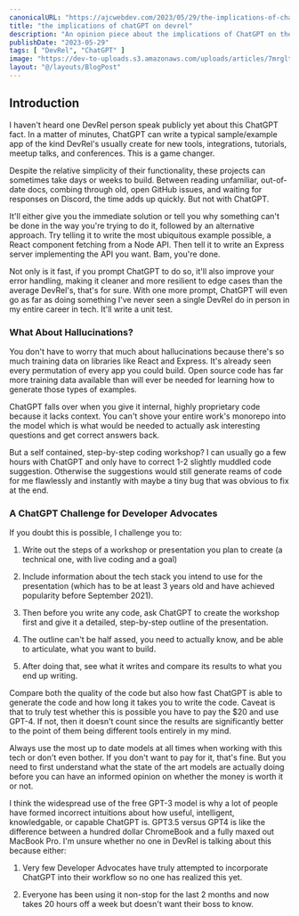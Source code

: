 ```yaml
---
canonicalURL: "https://ajcwebdev.com/2023/05/29/the-implications-of-chatgpt-for-devrel/"
title: "the implications of chatGPT on devrel"
description: "An opinion piece about the implications of ChatGPT on the workflows and careers of Developer Advocates and others working in the DevRel field."
publishDate: "2023-05-29"
tags: [ "DevRel", "ChatGPT" ]
image: "https://dev-to-uploads.s3.amazonaws.com/uploads/articles/7mrgltnlcp11ja4uzmjo.png"
layout: "@/layouts/BlogPost"
---
```


## Introduction

I haven't heard one DevRel person speak publicly yet about this ChatGPT fact. In a matter of minutes, ChatGPT can write a typical sample/example app of the kind DevRel's usually create for new tools, integrations, tutorials, meetup talks, and conferences. This is a game changer.

Despite the relative simplicity of their functionality, these projects can sometimes take days or weeks to build. Between reading unfamiliar, out-of-date docs, combing through old, open GitHub issues, and waiting for responses on Discord, the time adds up quickly. But not with ChatGPT.

It'll either give you the immediate solution or tell you why something can't be done in the way you're trying to do it, followed by an alternative approach. Try telling it to write the most ubiquitous example possible, a React component fetching from a Node API. Then tell it to write an Express server implementing the API you want. Bam, you're done.

Not only is it fast, if you prompt ChatGPT to do so, it'll also improve your error handling, making it cleaner and more resilient to edge cases than the average DevRel's, that's for sure. With one more prompt, ChatGPT will even go as far as doing something I've never seen a single DevRel do in person in my entire career in tech. It'll write a unit test.

### What About Hallucinations?

You don't have to worry that much about hallucinations because there's so much training data on libraries like React and Express. It's already seen every permutation of every app you could build. Open source code has far more training data available than will ever be needed for learning how to generate those types of examples.

ChatGPT falls over when you give it internal, highly proprietary code because it lacks context. You can't shove your entire work's monorepo into the model which is what would be needed to actually ask interesting questions and get correct answers back.

But a self contained, step-by-step coding workshop? I can usually go a few hours with ChatGPT and only have to correct 1-2 slightly muddled code suggestion. Otherwise the suggestions would still generate reams of code for me flawlessly and instantly with maybe a tiny bug that was obvious to fix at the end.

### A ChatGPT Challenge for Developer Advocates

If you doubt this is possible, I challenge you to:

1. Write out the steps of a workshop or presentation you plan to create (a technical one, with live coding and a goal)

2. Include information about the tech stack you intend to use for the presentation (which has to be at least 3 years old and have achieved popularity before September 2021).

3. Then before you write any code, ask ChatGPT to create the workshop first and give it a detailed, step-by-step outline of the presentation.

4. The outline can't be half assed, you need to actually know, and be able to articulate, what you want to build.

5. After doing that, see what it writes and compare its results to what you end up writing.

Compare both the quality of the code but also how fast ChatGPT is able to generate the code and how long it takes you to write the code. Caveat is that to truly test whether this is possible you have to pay the $20 and use GPT-4. If not, then it doesn't count since the results are significantly better to the point of them being different tools entirely in my mind.

Always use the most up to date models at all times when working with this tech or don't even bother. If you don't want to pay for it, that's fine. But you need to first understand what the state of the art models are actually doing before you can have an informed opinion on whether the money is worth it or not.

I think the widespread use of the free GPT-3 model is why a lot of people have formed incorrect intuitions about how useful, intelligent, knowledgable, or capable ChatGPT is. GPT3.5 versus GPT4 is like the difference between a hundred dollar ChromeBook and a fully maxed out MacBook Pro. I'm unsure whether no one in DevRel is talking about this because either:

1. Very few Developer Advocates have truly attempted to incorporate ChatGPT into their workflow so no one has realized this yet.

2. Everyone has been using it non-stop for the last 2 months and now takes 20 hours off a week but doesn't want their boss to know.